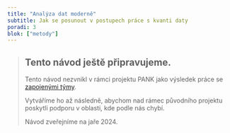 ```yaml
---
title: "Analýza dat moderně"
subtitle: Jak se posunout v postupech práce s kvanti daty
poradi: 3
blok: ["metody"]
---
```


> ## Tento návod ještě připravujeme.
>
> Tento návod nezvnikl v rámci projektu PANK jako výsledek práce se [zapojenými týmy](/pribeh-projektu.qmd#zapojené-týmy-ve-státní-správě).
>
> Vytváříme ho až následně, abychom nad rámec původního projektu poskytli podporu v oblasti, kde podle nás chybí. 
>
> Návod zveřejníme na jaře 2024.
